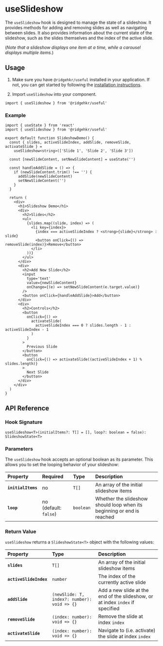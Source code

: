 # useSlideshow

The `useSlideshow` hook is designed to manage the state of a slideshow. It provides methods for adding and removing slides as well as navigating between slides. It also provides information about the current state of the slideshow, such as the slides themselves and the index of the active slide.

(_Note that a slideshow displays one item at a time, while a carousel displays multiple items._)

## Usage

1. Make sure you have `@ridgehkr/useful` installed in your application. If not, you can get started by following the [installation instructions](/#getting-started).

2. Import `useSlideshow` into your component.

```tsx
import { useSlideshow } from '@ridgehkr/useful'
```

### Example

```tsx /useSlideshow/ filename="Slideshow.jsx"
import { useState } from 'react'
import { useSlideshow } from '@ridgehkr/useful'

export default function SlideshowDemo() {
  const { slides, activeSlideIndex, addSlide, removeSlide, activateSlide } =
    useSlideshow<string>(['Slide 1', 'Slide 2', 'Slide 3'])

  const [newSlideContent, setNewSlideContent] = useState('')

  const handleAddSlide = () => {
    if (newSlideContent.trim() !== '') {
      addSlide(newSlideContent)
      setNewSlideContent('')
    }
  }

  return (
    <div>
      <h1>Slideshow Demo</h1>
      <div>
        <h2>Slides</h2>
        <ul>
          {slides.map((slide, index) => (
            <li key={index}>
              {index === activeSlideIndex ? <strong>{slide}</strong> : slide}
              <button onClick={() => removeSlide(index)}>Remove</button>
            </li>
          ))}
        </ul>
      </div>
      <div>
        <h2>Add New Slide</h2>
        <input
          type='text'
          value={newSlideContent}
          onChange={(e) => setNewSlideContent(e.target.value)}
        />
        <button onClick={handleAddSlide}>Add</button>
      </div>
      <div>
        <h2>Controls</h2>
        <button
          onClick={() =>
            activateSlide(
              activeSlideIndex === 0 ? slides.length - 1 : activeSlideIndex - 1
            )
          }
        >
          Previous Slide
        </button>
        <button
          onClick={() => activateSlide((activeSlideIndex + 1) % slides.length)}
        >
          Next Slide
        </button>
      </div>
    </div>
  )
}
```

## API Reference

### Hook Signature

```tsx
useSlideshow<T>(initialItems?: T[] = [], loop?: boolean = false): SlideshowState<T>
```

### Parameters

The `useSlideshow` hook accepts an optional boolean as its parameter. This allows you to set the looping behavior of your slideshow:

| Property           | Required              | Type      | Description                                                            |
| :----------------- | :-------------------- | :-------- | :--------------------------------------------------------------------- |
| **`initialItems`** | no                    | `T[]`     | An array of the initial slideshow items                                |
| **`loop`**         | no (default: `false`) | `boolean` | Whether the slideshow should loop when its beginning or end is reached |

### Return Value

`useSlideshow` returns a `SlideshowState<T>` object with the following values:

| Property               | Type                                        | Description                                                                   |
| :--------------------- | :------------------------------------------ | :---------------------------------------------------------------------------- |
| **`slides`**           | `T[]`                                       | An array of the initial slideshow items                                       |
| **`activeSlideIndex`** | `number`                                    | The index of the currently active slide                                       |
| **`addSlide`**         | `(newSlide: T, index?: number): void => {}` | Add a new slide at the end of the slideshow, or at index `index` if specified |
| **`removeSlide`**      | `(index: number): void => {}`               | Remove the slide at index `index`                                             |
| **`activateSlide`**    | `(index: number): void => {}`               | Navigate to (i.e. activate) the slide at index `index`                        |

